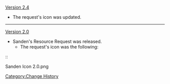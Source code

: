 [[Version 2.4]]
* The request's icon was updated.
----
[[Version 2.0]]
* Sanden's Resource Request was released.
** The request's icon was the following:
::<gallery>
Sanden Icon 2.0.png
</gallery>
<noinclude>[[Category:Change History]]</noinclude>